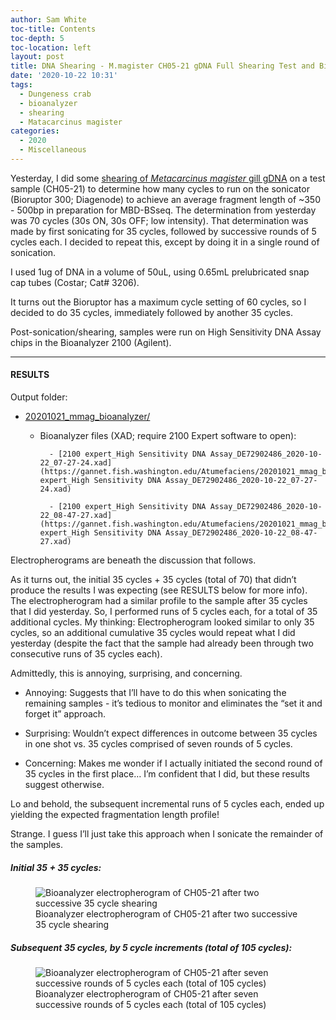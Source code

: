 ```yaml
---
author: Sam White
toc-title: Contents
toc-depth: 5
toc-location: left
layout: post
title: DNA Shearing - M.magister CH05-21 gDNA Full Shearing Test and Bioanalyzer
date: '2020-10-22 10:31'
tags:
  - Dungeness crab
  - bioanalyzer
  - shearing
  - Matacarcinus magister
categories:
  - 2020
  - Miscellaneous
---
```

Yesterday, I did some [shearing of _Metacarcinus magister_ gill gDNA](https://robertslab.github.io/sams-notebook/posts/2020/2020-10-21-DNA-Shearing---M.magister-gDNA-Shear-Testing-and-Bioanalyzer/) on a test sample (CH05-21) to determine how many cycles to run on the sonicator (Bioruptor 300; Diagenode) to achieve an average fragment length of ~350 - 500bp in preparation for MBD-BSseq. The determination from yesterday was 70 cycles (30s ON, 30s OFF; low intensity). That determination was made by first sonicating for 35 cycles, followed by successive rounds of 5 cycles each. I decided to repeat this, except by doing it in a single round of sonication.

I used 1ug of DNA in a volume of 50uL, using 0.65mL prelubricated snap cap tubes (Costar; Cat# 3206).

It turns out the Bioruptor has a maximum cycle setting of 60 cycles, so I decided to do 35 cycles, immediately followed by another 35 cycles.

Post-sonication/shearing, samples were run on High Sensitivity DNA Assay chips in the Bioanalyzer 2100 (Agilent).

---

#### RESULTS

Output folder:

- [20201021_mmag_bioanalyzer/](https://gannet.fish.washington.edu/Atumefaciens/20201021_mmag_bioanalyzer/)

    - Bioanalyzer files (XAD; require 2100 Expert software to open):

			- [2100 expert_High Sensitivity DNA Assay_DE72902486_2020-10-22_07-27-24.xad](https://gannet.fish.washington.edu/Atumefaciens/20201021_mmag_bioanalyzer/2100 expert_High Sensitivity DNA Assay_DE72902486_2020-10-22_07-27-24.xad)

			- [2100 expert_High Sensitivity DNA Assay_DE72902486_2020-10-22_08-47-27.xad](https://gannet.fish.washington.edu/Atumefaciens/20201021_mmag_bioanalyzer/2100 expert_High Sensitivity DNA Assay_DE72902486_2020-10-22_08-47-27.xad)

Electropherograms are beneath the discussion that follows.

As it turns out, the initial 35 cycles + 35 cycles (total of 70) that didn't produce the results I was expecting (see RESULTS below for more info). The electropherogram had a similar profile to the sample after 35 cycles that I did yesterday. So, I performed runs of 5 cycles each, for a total of 35 additional cycles. My thinking: Electropherogram looked similar to only 35 cycles, so an additional cumulative 35 cycles would repeat what I did yesterday (despite the fact that the sample had already been through two consecutive runs of 35 cycles each).

Admittedly, this is annoying, surprising, and concerning.

 - Annoying: Suggests that I'll have to do this when sonicating the remaining samples - it's tedious to monitor and eliminates the "set it and forget it" approach.

 - Surprising: Wouldn't expect differences in outcome between 35 cycles in one shot vs. 35 cycles comprised of seven rounds of 5 cycles.

 - Concerning: Makes me wonder if I actually initiated the second round of 35 cycles in the first place... I'm confident that I did, but these results suggest otherwise.

Lo and behold, the subsequent incremental runs of 5 cycles each, ended up yielding the expected fragmentation length profile!

Strange. I guess I'll just take this approach when I sonicate the remainder of the samples.

##### Initial 35 + 35 cycles:

![Bioanalyzer electropherogram of CH05-21 after two successive 35 cycle shearing](https://gannet.fish.washington.edu/Atumefaciens/20201022_mmag_bioanalyzer/20201022_mmag_bioanalyzer_electropoherogram_CHO5-21_sheared-70-cyles.JPG)

##### Subsequent 35 cycles, by 5 cycle increments (total of 105 cycles):

![Bioanalyzer electropherogram of CH05-21 after seven successive rounds of 5 cycles each (total of 105 cycles)](https://gannet.fish.washington.edu/Atumefaciens/20201022_mmag_bioanalyzer/20201022_mmag_bioanalyzer_electropoherogram_CHO5-21_sheared-70+35-by-5s-cyles.JPG)
